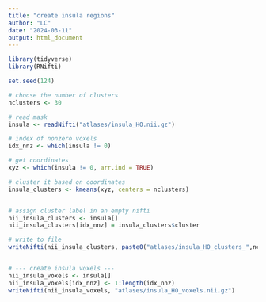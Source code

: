 ```yaml
---
title: "create insula regions"
author: "LC"
date: "2024-03-11"
output: html_document
---
```


```r
library(tidyverse)
library(RNifti)

set.seed(124)

# choose the number of clusters
nclusters <- 30

# read mask
insula <- readNifti("atlases/insula_HO.nii.gz")

# index of nonzero voxels
idx_nnz <- which(insula != 0)

# get coordinates
xyz <- which(insula != 0, arr.ind = TRUE)

# cluster it based on coordinates
insula_clusters <- kmeans(xyz, centers = nclusters)


# assign cluster label in an empty nifti
nii_insula_clusters <- insula[]
nii_insula_clusters[idx_nnz] = insula_clusters$cluster

# write to file
writeNifti(nii_insula_clusters, paste0("atlases/insula_HO_clusters_",nclusters,".nii.gz") )


# --- create insula voxels ---
nii_insula_voxels <- insula[]
nii_insula_voxels[idx_nnz] <- 1:length(idx_nnz)
writeNifti(nii_insula_voxels, "atlases/insula_HO_voxels.nii.gz")
```

